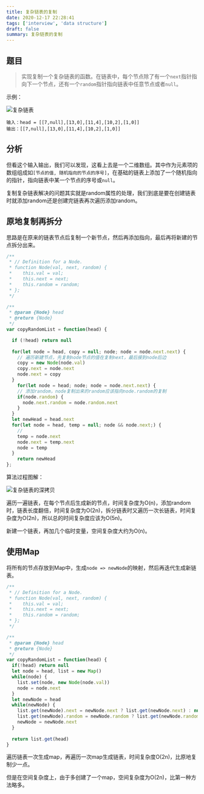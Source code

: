 ```yaml
---
title: 复杂链表的复制
date: 2020-12-17 22:28:41
tags: ['interview', 'data structure']
draft: false
summary: 复杂链表的复制
---
```


## 题目

> 实现复制一个复杂链表的函数。在链表中，每个节点除了有一个`next`指针指向下一个节点，还有一个`random`指针指向链表中任意节点或者`null`。

示例：

![复杂链表](/static/复杂链表的复制/e1.png)

``` 
输入：head = [[7,null],[13,0],[11,4],[10,2],[1,0]]
输出：[[7,null],[13,0],[11,4],[10,2],[1,0]]
```

## 分析

但看这个输入输出，我们可以发现，这看上去是一个二维数组。其中作为元素项的数组组成如`[节点的值, 随机指向的节点的序号]`，在基础的链表上添加了一个随机指向的指针，指向链表中某一个节点的序号或`null`。

复制复杂链表解决的问题其实就是random属性的处理，我们到底是要在创建链表时就添加random还是创建完链表再次遍历添加random。

## 原地复制再拆分

思路是在原来的链表节点后复制一个新节点，然后再添加指向，最后再将新建的节点拆分出来。

``` js
/**
 * // Definition for a Node.
 * function Node(val, next, random) {
 *    this.val = val;
 *    this.next = next;
 *    this.random = random;
 * };
 */

/**
 * @param {Node} head
 * @return {Node}
 */
var copyRandomList = function(head) {

  if (!head) return null
  
  for(let node = head, copy = null; node; node = node.next.next) {
    // 遍历新建节点，先复制node节点的值在复制next，最后接到node后边
    copy = new Node(node.val)
  	copy.next = node.next
  	node.next = copy
  }
	for(let node = head; node; node = node.next.next) {
    // 添加random，node复制出来的random应该指向node.random的复制
    if(node.random) {
      node.next.random = node.random.next
    }
  }
  let newHead = head.next
  for(let node = head, temp = null; node && node.next;) {
    // 
    temp = node.next
    node.next = temp.next
    node = temp
  }
	return newHead
};
```

算法过程图解：

![复杂链表的深拷贝](/static/复杂链表的复制/复杂链表的深拷贝.png)

遍历一遍链表，在每个节点后生成新的节点，时间复杂度为O(n)，添加random时，链表长度翻倍，时间复杂度为O(2n)，拆分链表时又遍历一次长链表，时间复杂度为O(2n)，所以总的时间复杂度应该为O(5n)。

新建一个链表，再加几个临时变量，空间复杂度大约为O(n)。

## 使用Map

将所有的节点存放到Map中，生成`node => newNode`的映射，然后再迭代生成新链表。

``` js
/**
 * // Definition for a Node.
 * function Node(val, next, random) {
 *    this.val = val;
 *    this.next = next;
 *    this.random = random;
 * };
 */

/**
 * @param {Node} head
 * @return {Node}
 */
var copyRandomList = function(head) {
  if(!head) return null
  let node = head, list = new Map()
  while(node) {
    list.set(node, new Node(node.val))
    node = node.next
  }
  let newNode = head
  while(newNode) {
    list.get(newNode).next = newNode.next ? list.get(newNode.next) : null
    list.get(newNode).random = newNode.random ? list.get(newNode.random) : null
    newNode = newNode.next
  }
  
  return list.get(head)
}
```

遍历链表一次生成map，再遍历一次map生成链表，时间复杂度O(2n)，比原地复制少一点。

但是在空间复杂度上，由于多创建了一个map，空间复杂度为O(2n)，比第一种方法略多。

